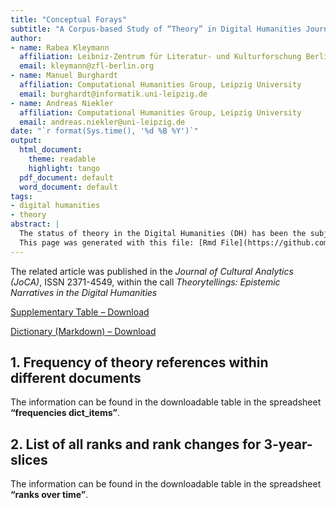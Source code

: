 ```yaml
---
title: "Conceptual Forays"
subtitle: "A Corpus-based Study of “Theory” in Digital Humanities Journals"
author:
- name: Rabea Kleymann
  affiliation: Leibniz-Zentrum für Literatur- und Kulturforschung Berlin
  email: kleymann@zfl-berlin.org
- name: Manuel Burghardt
  affiliation: Computational Humanities Group, Leipzig University
  email: burghardt@informatik.uni-leipzig.de
- name: Andreas Niekler
  affiliation: Computational Humanities Group, Leipzig University
  email: andreas.niekler@uni-leipzig.de
date: "`r format(Sys.time(), '%d %B %Y')`"
output:
  html_document:
    theme: readable
    highlight: tango
  pdf_document: default
  word_document: default
tags:
- digital humanities
- theory
abstract: |
  The status of theory in the Digital Humanities (DH) has been the subject of much debate. As a result, we find different theory narratives competing and entangled with each other. If at all, these narratives can only be grasped and examined from a somewhat detached perspective. Here, we attempt to investigate these elusive narratives by means of a conceptual history approach. In doing so, we define different theory dimensions, ranging from specific cultural and literary theory frameworks to more generic uses of the concept of theory. We examine the use and semantic changes of these theory notions in a large corpus of DH journals. Using a mixture of heuristic methods and approaches from the field of distributional semantics, we aim to create tellable conceptual stories of DH theory. If you want to use the data feel free to [contact us](https://github.com/theory-in-dh/conceptual_forays#contributors)!
  This page was generated with this file: [Rmd File](https://github.com/eisioriginal/conceptual_forays/blob/main/dh2022/dictionary_theory_commented_code.Rmd)
---
```


The related article was published in the *Journal of Cultural Analytics (JoCA)*, ISSN 2371-4549, within the call *Theorytellings: Epistemic Narratives in the Digital Humanities*

[Supplementary Table -- Download](./table_supplementary.ods "download")

[Dictionary (Markdown) -- Download](./table_supplementary.ods "download")

## 1. Frequency of theory references within different documents 

The information can be found in the downloadable table in the spreadsheet **"frequencies dict_items"**.

## 2. List of all ranks and rank changes for 3-year-slices

The information can be found in the downloadable table in the spreadsheet **"ranks over time"**.